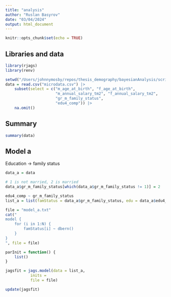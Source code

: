 ```yaml
---
title: "analysis"
author: "Ruslan Basyrov"
date: "03/04/2024"
output: html_document
---
```


```r
knitr::opts_chunk$set(echo = TRUE)
```

## Libraries and data
```r
library(rjags)
library(renv)

setwd("/Users/johnnymosby/repos/thesis_demography/bayesianAnalysis/script")
data = read.csv("microdata.csv") |> 
    subset(select = c("m_age_at_birth", "f_age_at_birth",
                      "m_annual_salary_tm2", "f_annual_salary_tm2",
                      "gr_m_family_status",
                      "edu4_comp")) |> 
    na.omit()
```

## Summary
```r
summary(data)
```


## Model a
Education -> family status
```r
data_a = data

# 1 is not married, 2 is married 
data_a$gr_m_family_status[which(data_a$gr_m_family_status != 1)] = 2
```

```r
edu4_comp ~ gr_m_family_status
list_a = list(famStatus = data_a$gr_m_family_status, edu = data_a$edu4_comp, N = len(data_a))

file = "model_a.txt"
cat("
model {
    for (i in 1:N) {
        famStatus[i] ~ dbern()
    }
}
", file = file)

parInit = function() {
    list()
}

jagsfit = jags.model(data = list_a,
           inits = 
           file = file)
```

```r
update(jagsfit)
```

